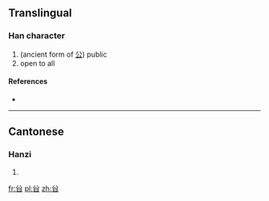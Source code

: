 ==Translingual==

===Han character===
{{Han char|rn=12|rad=八|as=05|sn=7|four=|canj=金竹日 (CHA)}}

# (ancient form of [[公]]) public
# open to all

====References====
* {{Han ref|kx=0127.170|hdz=10244.060|uh=34B6|ud=13494}}

----

==Cantonese==

===Hanzi===
{{yue-hanzi|jyut=|y=gung1}}

# {{defn|Cantonese|sort=八05}}

[[fr:㒶]]
[[pl:㒶]]
[[zh:㒶]]